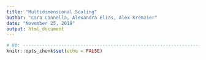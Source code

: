 ---
title: "Multidimensional Scaling"
author: "Cara Cannella, Alexandra Elias, Alex Kremzier"
date: "November 25, 2018"
output: html_document
---

```{r setup, include=FALSE}
# 80: --------------------------------------------------------------------------
knitr::opts_chunk$set(echo = FALSE)
```


